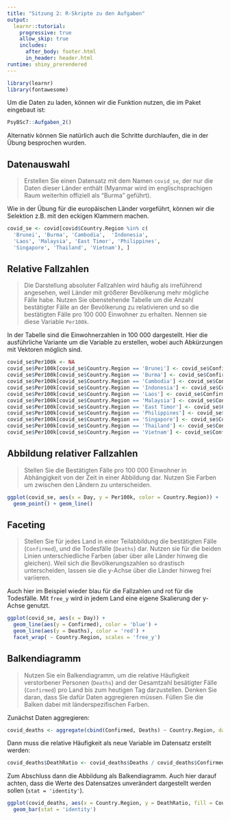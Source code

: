 ```yaml
---
title: "Sitzung 2: R-Skripte zu den Aufgaben"
output: 
  learnr::tutorial:
    progressive: true
    allow_skip: true
    includes:
      after_body: footer.html
      in_header: header.html
runtime: shiny_prerendered
---
```



```r
library(learnr)
library(fontawesome)
```

Um die Daten zu laden, können wir die Funktion nutzen, die im Paket eingebaut ist:

```r
PsyBSc7::Aufgaben_2()
```

Alternativ können Sie natürlich auch die Schritte durchlaufen, die in der Übung besprochen wurden.

## Datenauswahl

>  Erstellen Sie einen Datensatz mit dem Namen `covid_se`, der nur die Daten dieser Länder enthält (Myanmar wird im englischsprachigen Raum weiterhin offiziell als "Burma" geführt).

Wie in der Übung für die europäischen Länder vorgeführt, können wir die Selektion z.B. mit den eckigen Klammern machen.

```r
covid_se <- covid[covid$Country.Region %in% c(
  'Brunei', 'Burma', 'Cambodia',  'Indonesia',
  'Laos', 'Malaysia', 'East Timor', 'Philippines',
  'Singapore', 'Thailand', 'Vietnam'), ]
```

## Relative Fallzahlen

> Die Darstellung absoluter Fallzahlen wird häufig als irreführend angesehen, weil Länder mit größerer Bevölkerung mehr mögliche Fälle habe. Nutzen Sie obenstehende Tabelle um die Anzahl bestätigter Fälle an der Bevölkerung zu relativieren und so die bestätigten Fälle pro 100 000 Einwohner zu erhalten. Nennen sie diese Variable `Per100k`.

In der Tabelle sind die Einwohnerzahlen in 100 000 dargestellt. Hier die ausführliche Variante um die Variable zu erstellen, wobei auch Abkürzungen mit Vektoren möglich sind.

```r
covid_se$Per100k <- NA
covid_se$Per100k[covid_se$Country.Region == 'Brunei'] <- covid_se$Confirmed[covid_se$Country.Region == 'Brunei'] / 4
covid_se$Per100k[covid_se$Country.Region == 'Burma'] <- covid_se$Confirmed[covid_se$Country.Region == 'Burma'] / 537
covid_se$Per100k[covid_se$Country.Region == 'Cambodia'] <- covid_se$Confirmed[covid_se$Country.Region == 'Cambodia'] / 167
covid_se$Per100k[covid_se$Country.Region == 'Indonesia'] <- covid_se$Confirmed[covid_se$Country.Region == 'Indonesia'] / 2677
covid_se$Per100k[covid_se$Country.Region == 'Laos'] <- covid_se$Confirmed[covid_se$Country.Region == 'Laos'] / 71
covid_se$Per100k[covid_se$Country.Region == 'Malaysia'] <- covid_se$Confirmed[covid_se$Country.Region == 'Malaysia'] / 315
covid_se$Per100k[covid_se$Country.Region == 'East Timor'] <- covid_se$Confirmed[covid_se$Country.Region == 'East Timor'] / 12
covid_se$Per100k[covid_se$Country.Region == 'Philippines'] <- covid_se$Confirmed[covid_se$Country.Region == 'Philippines'] / 1067
covid_se$Per100k[covid_se$Country.Region == 'Singapore'] <- covid_se$Confirmed[covid_se$Country.Region == 'Singapore'] / 58
covid_se$Per100k[covid_se$Country.Region == 'Thailand'] <- covid_se$Confirmed[covid_se$Country.Region == 'Thailand'] / 694
covid_se$Per100k[covid_se$Country.Region == 'Vietnam'] <- covid_se$Confirmed[covid_se$Country.Region == 'Vietnam'] / 955
```

## Abbildung relativer Fallzahlen

> Stellen Sie die Bestätigten Fälle pro 100 000 Einwohner in Abhängigkeit von der Zeit in einer Abbildung dar. Nutzen Sie Farben um zwischen den Ländern zu unterscheiden.

```r
ggplot(covid_se, aes(x = Day, y = Per100k, color = Country.Region)) +
  geom_point() + geom_line()
```

## Faceting

> Stellen Sie für jedes Land in einer Teilabbildung die bestätigten Fälle (`Confirmed`), und die Todesfälle (`Deaths`) dar. Nutzen sie für die beiden Linien unterschiedliche Farben (aber über alle Länder hinweg die gleichen). Weil sich die Bevölkerungszahlen so drastisch unterscheiden, lassen sie die y-Achse über die Länder hinweg frei variieren.

Auch hier im Beispiel wieder blau für die Fallzahlen und rot für die Todesfälle. Mit `free_y` wird in jedem Land eine eigene Skalierung der y-Achse genutzt.

```r
ggplot(covid_se, aes(x = Day)) +
  geom_line(aes(y = Confirmed), color = 'blue') +
  geom_line(aes(y = Deaths), color = 'red') +
  facet_wrap( ~ Country.Region, scales = 'free_y')
```


## Balkendiagramm

> Nutzen Sie ein Balkendiagramm, um die relative Häufigkeit verstorbener Personen (`Deaths`) and der Gesamtzahl besätigter Fälle (`Confirmed`) pro Land bis zum heutigen Tag darzustellen. Denken Sie daran, dass Sie dafür Daten aggregieren müssen. Füllen Sie die Balken dabei mit länderspezifischen Farben.

Zunächst Daten aggregieren:

```r
covid_deaths <- aggregate(cbind(Confirmed, Deaths) ~ Country.Region, data = covid_se, FUN = 'sum')
```

Dann muss die relative Häufigkeit als neue Variable im Datensatz erstellt werden:

```r
covid_deaths$DeathRatio <- covid_deaths$Deaths / covid_deaths$Confirmed
```

Zum Abschluss dann die Abbildung als Balkendiagramm. Auch hier darauf achten, dass die Werte des Datensatzes unverändert dargestellt werden sollen (`stat = 'identity'`).

```r
ggplot(covid_deaths, aes(x = Country.Region, y = DeathRatio, fill = Country.Region)) +
  geom_bar(stat = 'identity')
```